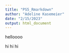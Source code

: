 ---
title: "PS5_Rmarkdown"
author: "Adeline Kasemeier"
date: "2/15/2023"
output: html_document
---

helloooo



hi
hi 
hi 